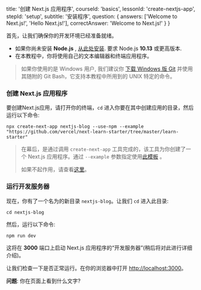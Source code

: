 
  title: '创建 Next.js 应用程序',
  courseId: 'basics',
  lessonId: 'create-nextjs-app',
  stepId: 'setup',
  subtitle: '安装程序',
  question: {
    answers: ['Welcome to Next.js!', 'Hello Next.js!'],
    correctAnswer: 'Welcome to Next.js!'
  }
}

首先，让我们确保你的开发环境已经准备就绪。

- 如果你尚未安装 **Node.js** , [从此处安装](https://nodejs.org/en/). 要求 Node.js **10.13** 或更高版本.
- 在本教程中，你将使用自己的文本编辑器和终端应用程序。

> 如果你使用的是 Windows 用户, 我们建议你 [下载 Windows 版 Git](https://gitforwindows.org/) 并使用其随附的 Git Bash，它支持本教程中所用到的 UNIX 特定的命令。

### 创建 Next.js 应用程序

要创建Next.js应用，请打开你的终端，`cd` 进入你要在其中创建应用的目录，然后运行以下命令:

```shell
npx create-next-app nextjs-blog --use-npm --example "https://github.com/vercel/next-learn-starter/tree/master/learn-starter"
```

> 在幕后，是通过调用 `create-next-app` 工具完成的，该工具为你创建了一个 Next.js 应用程序。通过 `--example` 参数指定使用[此模板](https://github.com/vercel/next-learn-starter/tree/master/learn-starter) 。
>
> 如果不起作用，请查看[这里](https://github.com/vercel/next-learn-starter/blob/master/errors/install.md)。

### 运行开发服务器

现在，你有了一个名为的新目录 `nextjs-blog`。让我们 `cd` 进入此目录:

```shell
cd nextjs-blog
```

然后，运行以下命令:

```shell
npm run dev
```

这将在 **3000** 端口上启动 Next.js 应用程序的“开发服务器”(稍后将对此进行详细介绍)。

让我们检查一下是否正常运行。在你的浏览器中打开 [http://localhost:3000](http://localhost:3000)。

**问题**: 你在页面上看到什么文字?

